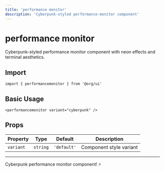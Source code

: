 ```yaml
---
title: 'performance monitor'
description: 'Cyberpunk-styled performance-monitor component'
---
```


# performance monitor

Cyberpunk-styled performance monitor component with neon effects and terminal aesthetics.

## Import

```svelte
import { performancemonitor } from '@org/ui'
```

## Basic Usage

```svelte
<performancemonitor variant="cyberpunk" />
```

## Props

| Property | Type | Default | Description |
|----------|------|---------|-------------|
| `variant` | `string` | `'default'` | Component style variant |

---

Cyberpunk performance monitor component! ⚡
